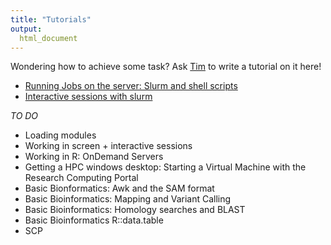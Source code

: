 ```yaml
---
title: "Tutorials"
output: 
  html_document
---
```


Wondering how to achieve some task? Ask [Tim](mailto: tim.rabanuswallace@unimelb.edu.au) to write a tutorial on it here!


+   [Running Jobs on the server: Slurm and shell scripts](./tutorial_slurm_shellscripts.html)
+   [Interactive sessions with slurm](./tutorial_slurm_interactive.html)

*TO DO*

+   Loading modules
+   Working in screen + interactive sessions
+   Working in R: OnDemand Servers
+   Getting a HPC windows desktop: Starting a Virtual Machine with the Research Computing Portal
+   Basic Bionformatics: Awk and the SAM format
+   Basic Bioinformatics: Mapping and Variant Calling
+   Basic Bioinformatics: Homology searches and BLAST
+   Basic Bioinformatics R::data.table
+   SCP